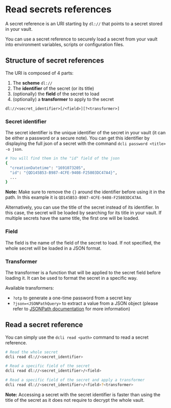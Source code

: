 # Read secrets references

A secret reference is an URI starting by `dl://` that points to a secret stored in your vault.

You can use a secret reference to securely load a secret from your vault into environment variables, scripts or configuration files.

## Structure of secret references

The URI is composed of 4 parts:

1.  The **scheme** `dl://`
1.  The **identifier** of the secret (or its title)
1.  (optionally) the **field** of the secret to load
1.  (optionally) a **transformer** to apply to the secret

```text
dl://<secret_identifier>[/<field>][?<transformer>]
```

### Secret identifier

The secret identifier is the unique identifier of the secret in your vault (it can be either a password or a secure note).
You can get this identifier by displaying the full json of a secret with the command `dcli password <title> -o json`.

```sh
# You will find them in the "id" field of the json
{
  "creationDatetime": "1691073205",
  "id": "{QD145B53-B987-4CFE-9408-F25803DC47A4}",
  ...
}
```

**Note:** Make sure to remove the `{}` around the identifier before using it in the path. In this example it is `QD145B53-B987-4CFE-9408-F25803DC47A4`.

Alternatively, you can use the title of the secret instead of its identifier. In this case, the secret will be loaded by searching for its title in your vault.
If multiple secrets have the same title, the first one will be loaded.

### Field

The field is the name of the field of the secret to load. If not specified, the whole secret will be loaded in a JSON format.

### Transformer

The transformer is a function that will be applied to the secret field before loading it. It can be used to format the secret in a specific way.

Available transformers:

-   `?otp` to generate a one-time password from a secret key
-   `?json=<JSONPathQuery>` to extract a value from a JSON object
    (please refer to [JSONPath documentation](https://github.com/JSONPath-Plus/JSONPath#syntax-through-examples) for more information)

## Read a secret reference

You can simply use the `dcli read <path>` command to read a secret reference.

```sh
# Read the whole secret
dcli read dl://<secret_identifier>

# Read a specific field of the secret
dcli read dl://<secret_identifier>/<field>

# Read a specific field of the secret and apply a transformer
dcli read dl://<secret_identifier>/<field>?<transformer>
```

**Note:** Accessing a secret with the secret identifier is faster than using the title of the secret as it does not require to decrypt the whole vault.

